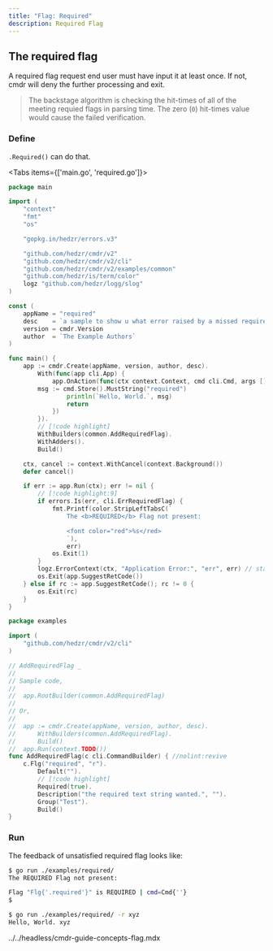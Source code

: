 ```yaml
---
title: "Flag: Required"
description: Required Flag
---
```


## The required flag

A required flag request end user must have input it at least once.
If not, cmdr will deny the further processing and exit.

> The backstage algorithm is checking the hit-times of all of the meeting requied flags in parsing time. The zero (`0`) hit-times value would cause the failed verification.

### Define

`.Required()` can do that.

<Tabs items={['main.go', 'required.go']}>

<Tab key="main.go">

```go title=main.go
package main

import (
	"context"
	"fmt"
	"os"

	"gopkg.in/hedzr/errors.v3"

	"github.com/hedzr/cmdr/v2"
	"github.com/hedzr/cmdr/v2/cli"
	"github.com/hedzr/cmdr/v2/examples/common"
	"github.com/hedzr/is/term/color"
	logz "github.com/hedzr/logg/slog"
)

const (
	appName = "required"
	desc    = `a sample to show u what error raised by a missed required flag.`
	version = cmdr.Version
	author  = `The Example Authors`
)

func main() {
	app := cmdr.Create(appName, version, author, desc).
		With(func(app cli.App) {
			app.OnAction(func(ctx context.Context, cmd cli.Cmd, args []string) (err error) {
        msg := cmd.Store().MustString("required")
				println(`Hello, World.`, msg)
				return
			})
		}).
		// [!code highlight]
		WithBuilders(common.AddRequiredFlag).
		WithAdders().
		Build()

	ctx, cancel := context.WithCancel(context.Background())
	defer cancel()

	if err := app.Run(ctx); err != nil {
		// [!code highlight:9]
		if errors.Is(err, cli.ErrRequiredFlag) {
			fmt.Printf(color.StripLeftTabsC(`
				The <b>REQUIRED</b> Flag not present:

				<font color="red">%s</red>
				`),
				err)
			os.Exit(1)
		}
		logz.ErrorContext(ctx, "Application Error:", "err", err) // stacktrace if in debug mode/build
		os.Exit(app.SuggestRetCode())
	} else if rc := app.SuggestRetCode(); rc != 0 {
		os.Exit(rc)
	}
}
```

</Tab>

<Tab key="required.go">

```go title=required.go
package examples

import (
	"github.com/hedzr/cmdr/v2/cli"
)

// AddRequiredFlag _
//
// Sample code,
//
//	app.RootBuilder(common.AddRequiredFlag)
//
// Or,
//
//	app := cmdr.Create(appName, version, author, desc).
//		WithBuilders(common.AddRequiredFlag).
//		Build()
//	app.Run(context.TODO())
func AddRequiredFlag(c cli.CommandBuilder) { //nolint:revive
	c.Flg("required", "r").
		Default("").
		// [!code highlight]
		Required(true).
		Description("the required text string wanted.", "").
		Group("Test").
		Build()
}
```

</Tab>
</Tabs>

### Run

The feedback of unsatisfied required flag looks like:

```bash
$ go run ./examples/required/
The REQUIRED Flag not present:

Flag "Flg{'.required'}" is REQUIRED | cmd=Cmd{''}
$

$ go run ./examples/required/ -r xyz
Hello, World. xyz
```

<include>../../headless/cmdr-guide-concepts-flag.mdx</include>
